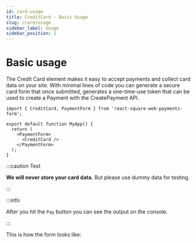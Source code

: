 ```yaml
---
id: card-usage
title: CreditCard - Basic Usage
slug: /card/usage
sidebar_label: Usage
sidebar_position: 1
---
```



# Basic usage

The Credit Card element makes it easy to accept payments and collect card data on your site. With minimal lines of code you can generate a secure card form that once submitted, generates a one-time-use token that can be used to create a Payment with the CreatePayment API.

```tsx
import { CreditCard, PaymentForm } from 'react-square-web-payments-form';

export default function MyApp() {
  return (
    <PaymentForm>
      <CreditCard />
    </PaymentForm>
  );
}
```

:::caution Test

**We will never store your card data.** But please use dummy data for testing.

:::

:::info

After you hit the `Pay` button you can see the output on the console.

:::

This is how the form looks like:

<PaymentForm>
  <CreditCard
    callbacks={{
      cardBrandChanged(e) {
        console.info(e);
      },
    }}
  />
</PaymentForm>
